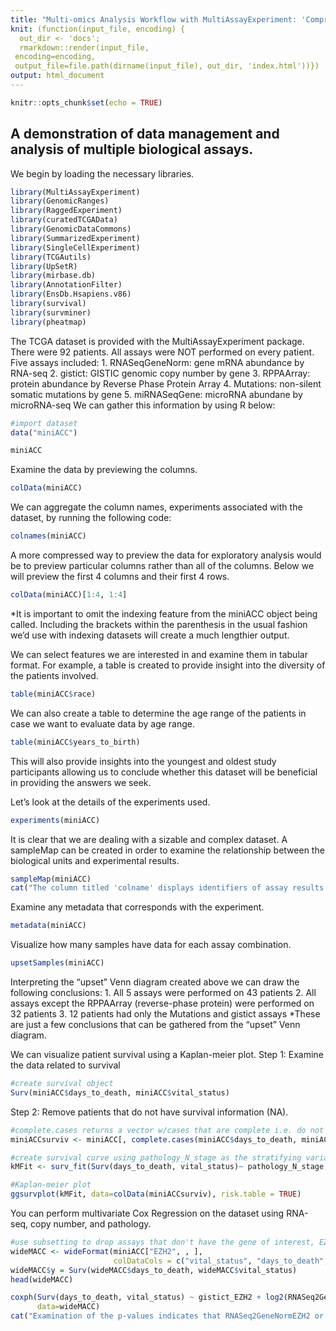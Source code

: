 ```yaml
---
title: "Multi-omics Analysis Workflow with MultiAssayExperiment: 'Comprehensive Pan-Genomic Characterization of Adrenocortical Carcinoma'"
knit: (function(input_file, encoding) {
  out_dir <- 'docs';
  rmarkdown::render(input_file,
 encoding=encoding,
 output_file=file.path(dirname(input_file), out_dir, 'index.html'))})
output: html_document
---
```


```r
knitr::opts_chunk$set(echo = TRUE)
```

## A demonstration of data management and analysis of multiple biological assays.

We begin by loading the necessary libraries.

```r
library(MultiAssayExperiment)
library(GenomicRanges)
library(RaggedExperiment)
library(curatedTCGAData)
library(GenomicDataCommons)
library(SummarizedExperiment)
library(SingleCellExperiment)
library(TCGAutils)
library(UpSetR)
library(mirbase.db)
library(AnnotationFilter)
library(EnsDb.Hsapiens.v86)
library(survival)
library(survminer)
library(pheatmap)
```

The TCGA dataset is provided with the MultiAssayExperiment package. There were 92 patients. All assays were NOT performed on every patient.
Five assays included:
1. RNASeqGeneNorm: gene mRNA abundance by RNA-seq
2. gistict: GISTIC genomic copy number by gene
3. RPPAArray: protein abundance by Reverse Phase Protein Array
4. Mutations: non-silent somatic mutations by gene
5. miRNASeqGene: microRNA abundane by microRNA-seq
We can gather this information by using R below:
```r
#import dataset
data("miniACC")
```

```r
miniACC
```

Examine the data by previewing the columns.
```r
colData(miniACC)
```

We can aggregate the column names, experiments associated with the dataset, by running the following code:

```r
colnames(miniACC)
```

A more compressed way to preview the data for exploratory analysis would be to preview particular columns rather than all of the columns. Below we will preview the first 4 columns and their first 4 rows. 
```r
colData(miniACC)[1:4, 1:4]
```

*It is important to omit the indexing feature from the miniACC object being called. Including the brackets within the parenthesis in the usual fashion we'd use with indexing datasets will create a much lengthier output.

We can select features we are interested in and examine them in tabular format. For example, a table is created to provide insight into the diversity of the patients involved. 

```r
table(miniACC$race)
```

We can also create a table to determine the age range of the patients in case we want to evaluate data by age range.

```r
table(miniACC$years_to_birth)
```

This will also provide insights into the youngest and oldest study participants allowing us to conclude whether this dataset will be beneficial in providing the answers we seek.

Let's look at the details of the experiments used. 

```r
experiments(miniACC)
```

It is clear that we are dealing with a sizable and complex dataset. A sampleMap can be created in order to examine the relationship between the biological units and experimental results.

```r
sampleMap(miniACC)
cat("The column titled 'colname' displays identifiers of assay results.", "\nThe assay column provides the name of the assay.", "\nThe primary column displays identifiers of patients or biological units.")
```

Examine any metadata that corresponds with the experiment.

```r
metadata(miniACC)
```

Visualize how many samples have data for each assay combination.

```r
upsetSamples(miniACC)
```

Interpreting the "upset" Venn diagram created above we can draw the following conclusions:
1. All 5 assays were performed on 43 patients
2. All assays except the RPPAArray (reverse-phase protein) were performed on 32 patients
3. 12 patients had only the Mutations and gistict assays
*These are just a few conclusions that can be gathered from the "upset" Venn diagram.

We can visualize patient survival using a Kaplan-meier plot.
Step 1: Examine the data related to survival 

```r
#create survival object
Surv(miniACC$days_to_death, miniACC$vital_status)
```

Step 2: Remove patients that do not have survival information (NA).

```r
#complete.cases returns a vector w/cases that are complete i.e. do not have missing values
miniACCsurviv <- miniACC[, complete.cases(miniACC$days_to_death, miniACC$vital_status), ]

#create survival curve using pathology_N_stage as the stratifying variable
kMFit <- surv_fit(Surv(days_to_death, vital_status)~ pathology_N_stage, data=colData(miniACCsurviv))

#Kaplan-meier plot
ggsurvplot(kMFit, data=colData(miniACCsurviv), risk.table = TRUE)
```

You can perform multivariate Cox Regression on the dataset using RNA-seq, copy number, and pathology.

```r
#use subsetting to drop assays that don't have the gene of interest, EZH2
wideMACC <- wideFormat(miniACC["EZH2", , ],
                       colDataCols = c("vital_status", "days_to_death", "pathology_N_stage"))
wideMACC$y = Surv(wideMACC$days_to_death, wideMACC$vital_status)
head(wideMACC)
```

```r
coxph(Surv(days_to_death, vital_status) ~ gistict_EZH2 + log2(RNASeq2GeneNorm_EZH2) + pathology_N_stage,
      data=wideMACC)
cat("Examination of the p-values indicates that RNASeq2GeneNormEZH2 or EZH2 expression is significantly associated with overall survival as it is the only assay with a p-value below 0.001")
```

